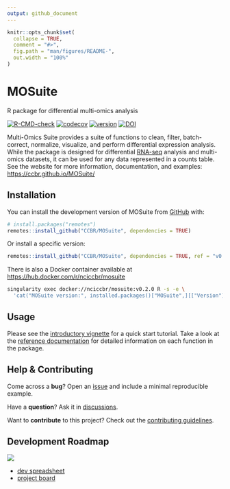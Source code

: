 ```yaml
---
output: github_document
---
```


<!-- README.md is generated from README.Rmd. Please edit that file -->

```r
knitr::opts_chunk$set(
  collapse = TRUE,
  comment = "#>",
  fig.path = "man/figures/README-",
  out.width = "100%"
)
```

# MOSuite

R package for differential multi-omics analysis

<!-- badges: start -->
[![R-CMD-check](https://github.com/CCBR/MOSuite/actions/workflows/R-CMD-check.yaml/badge.svg)](https://github.com/CCBR/MOSuite/actions/workflows/R-CMD-check.yaml)
[![codecov](https://codecov.io/gh/CCBR/MOSuite/graph/badge.svg?token=730OAPA4NU)](https://codecov.io/gh/CCBR/MOSuite)
[![version](https://img.shields.io/github/v/release/ccbr/mosuite)](https://github.com/CCBR/MOSuite/releases/latest)
[![DOI](https://zenodo.org/badge/DOI/10.5281/zenodo.16371580.svg)](https://doi.org/10.5281/zenodo.16371580)


<!--
[![docker](https://img.shields.io/docker/v/nciccbr/mosuite?logo=docker&label=docker&color=blue
)](https://hub.docker.com/r/nciccbr/mosuite)
-->

<!-- badges: end -->

Multi-Omics Suite provides a suite of functions to clean, filter, batch-correct,
normalize, visualize, and perform differential expression analysis. While the
package is designed for differential [RNA-seq](https://github.com/CCBR/RENEE)
analysis and multi-omics datasets, it can be used for any data represented in a
counts table. See the website for more information, documentation, and examples:
<https://ccbr.github.io/MOSuite/>

## Installation

You can install the development version of MOSuite from [GitHub](https://github.com/CCBR/MOSuite) with:

```r
# install.packages("remotes")
remotes::install_github("CCBR/MOSuite", dependencies = TRUE)
```

Or install a specific version:

```r
remotes::install_github("CCBR/MOSuite", dependencies = TRUE, ref = "v0.1.0")
```

There is also a Docker container available at <https://hub.docker.com/r/nciccbr/mosuite>

```sh
singularity exec docker://nciccbr/mosuite:v0.2.0 R -s -e \
  'cat("MOSuite version:", installed.packages()["MOSuite",][["Version"]])'
```


## Usage

Please see the [introductory vignette](https://ccbr.github.io/MOSuite/articles/intro.html)
for a quick start tutorial.
Take a look at the [reference documentation](https://ccbr.github.io/MOSuite/reference/index.html)
for detailed information on each function in the package.

## Help & Contributing

Come across a **bug**? Open an [issue](https://github.com/CCBR/MOSuite/issues) and include a minimal reproducible example.

Have a **question**? Ask it in [discussions](https://github.com/CCBR/MOSuite/discussions).

Want to **contribute** to this project? Check out the [contributing guidelines](.github/CONTRIBUTING.md).

## Development Roadmap

![](./man/figures/development-plan.png)

- [dev spreadsheet](https://nih-my.sharepoint.com/:x:/g/personal/homanpj_nih_gov/ETvHXgnwxExEpcP57Jj9_EwBHBvZBqNuZ_c3eu51w-SlnA?e=PcXKU8)
- [project board](https://github.com/orgs/CCBR/projects/32)
